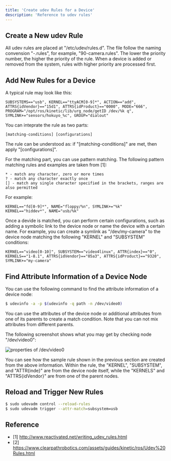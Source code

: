 ```yaml
---
title: 'Create udev Rules for a Device'
description: 'Reference to udev rules'
---
```


## Create a New udev Rule

All udev rules are placed at "/etc/udev/rules.d". The file follow the naming convension "<priority>-<name>.rules", for example, "90-camera.rules". The lower the priority number, the higher the priority of the rule. When a device is added or removed from the system, rules with higher priority are processed first.

## Add New Rules for a Device

A typical rule may look like this:

```
SUBSYSTEMS=="usb", KERNEL=="ttyACM[0-9]*", ACTION=="add", ATTRS{idVendor}=="15d1", ATTRS{idProduct}=="0000", MODE="666", PROGRAM="/opt/ros/kinetic/lib/urg_node/getID /dev/%k q", SYMLINK+="sensors/hokuyo_%c", GROUP="dialout"
```

You can inteprate the rule as two parts:

```
[matching-conditions] [configurations]
```

The rule can be understood as: if "[matching-conditions]" are met, then apply "[configurations]".

For the matching part, you can use pattern matching. The following pattern matching rules and examples are taken from [1]:

```
* - match any character, zero or more times
? - match any character exactly once
[] - match any single character specified in the brackets, ranges are also permitted
```

For example: 

```
KERNEL=="fd[0-9]*", NAME="floppy/%n", SYMLINK+="%k"
KERNEL=="hiddev*", NAME="usb/%k"
```

Once a devide is matched, you can perform certain configurations, such as adding a symbolic link to the device node or name the device with a certain name. For example, you can create a symlink as "/dev/my-camera" to the device node matching the following "KERNEL" and "SUBSYSTEM" conditions:

```
KERNEL=="video[0-10]", SUBSYSTEM=="video4linux", ATTR{index}=="0", KERNELS=="1-8.1", ATTRS{idVendor}=="05a3", ATTRS{idProduct}=="9320", SYMLINK+="my-camera"
```

## Find Attribute Information of a Device Node

You can use the following command to find the attribute information of a device node:

```bash
$ udevinfo -a -p $(udevinfo -q path -n /dev/video0)
```

You can use the attributes of the device node or additional attributes from one of its parents to create a match condition. Note that you can not mix attributes from different parents.

The following screenshot shows what you may get by checking node "/dev/video0":

![properties of /dev/video0](./figures/udev-camera.png)

You can see how the sample rule shown in the previous section are created from the above information. Within the rule, the "KERNEL", "SUBSYSTEM", and "ATTR{inde}" are from the device node itself, while the "KERNELS" and "ATTRS{idVendor}" are from one of the parent nodes.

## Reload and Trigger New Rules

```bash
$ sudo udevadm control --reload-rules
$ sudo udevadm trigger --attr-match=subsystem=usb
```

## Reference

* [1] http://www.reactivated.net/writing_udev_rules.html
* [2] https://www.clearpathrobotics.com/assets/guides/kinetic/ros/Udev%20Rules.html